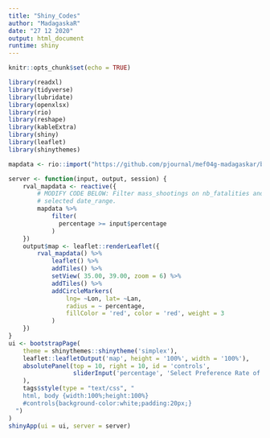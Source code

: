 ```yaml
---
title: "Shiny_Codes"
author: "MadagaskaR"
date: "27 12 2020"
output: html_document
runtime: shiny
---
```


```r
knitr::opts_chunk$set(echo = TRUE)
```

```r
library(readxl)
library(tidyverse)
library(lubridate)
library(openxlsx)
library(rio)
library(reshape)
library(kableExtra)
library(shiny)
library(leaflet)
library(shinythemes)
```

```r
mapdata <- rio::import("https://github.com/pjournal/mef04g-madagaskar/blob/gh-pages/Data/shinydata.xlsx?raw=True")

server <- function(input, output, session) {
    rval_mapdata <- reactive({
        # MODIFY CODE BELOW: Filter mass_shootings on nb_fatalities and
        # selected date_range.
        mapdata %>%
            filter(
              percentage >= input$percentage
            )
    })
    output$map <- leaflet::renderLeaflet({
        rval_mapdata() %>%
            leaflet() %>%
            addTiles() %>%
            setView( 35.00, 39.00, zoom = 6) %>%
            addTiles() %>%
            addCircleMarkers(
                lng= ~Lon, lat= ~Lan,
                radius = ~ percentage,
                fillColor = 'red', color = 'red', weight = 3
            )
    })
}
ui <- bootstrapPage(
    theme = shinythemes::shinytheme('simplex'),
    leaflet::leafletOutput('map', height = '100%', width = '100%'),
    absolutePanel(top = 10, right = 10, id = 'controls',
                  sliderInput('percentage', 'Select Preference Rate of Services', 0, 100, c(0,10))
    ),
    tags$style(type = "text/css", "
    html, body {width:100%;height:100%}
    #controls{background-color:white;padding:20px;}
  ")
)
shinyApp(ui = ui, server = server)
```

